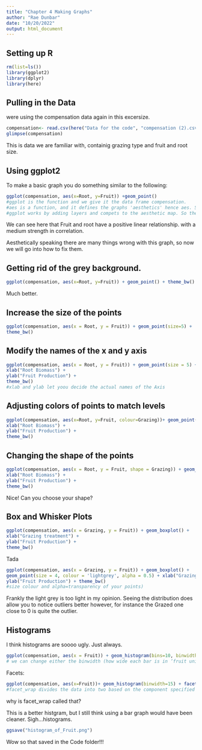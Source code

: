 ```yaml
---
title: "Chapter 4 Making Graphs"
author: "Rae Dunbar"
date: "10/20/2022"
output: html_document
---
```

## Setting up R

```r
rm(list=ls())
library(ggplot2)
library(dplyr)
library(here)
```

## Pulling in the Data

were using the compensation data again in this excersize.
```r
compensation<- read.csv(here("Data for the code", "compensation (2).csv"))
glimpse(compensation)
```

This is data we are familiar with, containig grazing type and fruit and root size. 

## Using ggplot2

To make a basic graph you do something similar to the following:
```r
ggplot(compensation, aes(x=Root, y=Fruit)) +geom_point()
#ggplot is the function and we give it the data frame compensation. 
#aes is a function, and it defines the graphs 'aesthetics' hence aes. So we tell it what to do with the x and y axis. 
#ggplot works by adding layers and compets to the aesthetic map. So the data and aesthetics are the first layer. Then the points, lines and other things are the second layer. That is why we need the + symbol. The + symbol is how we add another layer, in this case points. 
```
We can see here that Fruit and root have a positive linear relationship. with a medium strength in correlation. 

Aesthetically speaking there are many things wrong with this graph, so now we will go into how to fix them. 

## Getting rid of the grey background. 

```r
ggplot(compensation, aes(x=Root, y=Fruit)) + geom_point() + theme_bw() #Theme_ lets you choose the color theme of the graph, so we chose bw which is black and white.
```
Much better. 

## Increase the size of the points 

```r
ggplot(compensation, aes(x = Root, y = Fruit)) + geom_point(size=5) +
theme_bw()
```
## Modify the names of the x and y axis

```r
ggplot(compensation, aes(x = Root, y = Fruit)) + geom_point(size = 5) +
xlab("Root Biomass") +
ylab("Fruit Production") +
theme_bw()
#xlab and ylab let yoou decide the actual names of the Axis 
```


## Adjusting colors of points to match levels 

```r
ggplot(compensation, aes(x=Root, y=Fruit, colour=Grazing))+ geom_point(size = 5) +
xlab("Root Biomass") +
ylab("Fruit Production") +
theme_bw()
```
## Changing the shape of the points 

```r
ggplot(compensation, aes(x = Root, y = Fruit, shape = Grazing)) + geom_point(size = 5) +
xlab("Root Biomass") +
ylab("Fruit Production") +
theme_bw()
```
Nice! Can you choose your shape?

## Box and Whisker Plots

```r
ggplot(compensation, aes(x = Grazing, y = Fruit)) + geom_boxplot() +
xlab("Grazing treatment") +
ylab("Fruit Production") +
theme_bw()
```

Tada

```r
ggplot(compensation, aes(x = Grazing, y = Fruit)) + geom_boxplot() +
geom_point(size = 4, colour = 'lightgrey', alpha = 0.5) + xlab("Grazing treatment") +
ylab("Fruit Production") + theme_bw()
#size colour and alpha=transparency of your points) 
```
Frankly the light grey is too light in my opinion. Seeing the distribution does allow you to notice outliers better however, for instance the Grazed one close to 0 is quite the outlier. 

## Histograms

I think histograms are soooo ugly. Just always. 

```r
ggplot(compensation, aes(x = Fruit)) + geom_histogram(bins=10, binwidth=15)
# we can change either the binwidth (how wide each bar is in ‘fruit units’) or the number of bins (e.g. ggplot() defaulted to 30 here). So they do the same thing.
```
Facets:

```r
ggplot(compensation, aes(x=Fruit))+ geom_histogram(binwidth=15) + facet_wrap(~Grazing)
#facet_wrap divides the data into two based on the component specified
```
why is facet_wrap called that?

This is a better histgram, but I still think using a bar graph would have been cleaner. Sigh...histograms. 

```r
ggsave("histogram_of_Fruit.png")
```
Wow so that saved in the Code folder!!! 


